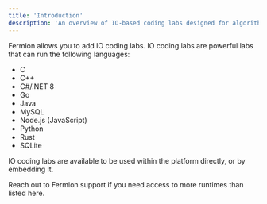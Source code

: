 ```yaml
---
title: 'Introduction'
description: 'An overview of IO-based coding labs designed for algorithmic and DSA-style coding exercises. Also learn about languages supported on Fermion.'
---
```


Fermion allows you to add IO coding labs. IO coding labs are powerful labs that can run the following languages:

-   C
-   C++
-   C#/.NET 8
-   Go
-   Java
-   MySQL
-   Node.js (JavaScript)
-   Python
-   Rust
-   SQLite

IO coding labs are available to be used within the platform directly, or by embedding it.

<Info>
	Reach out to Fermion support if you need access to more runtimes than listed
	here.
</Info>
